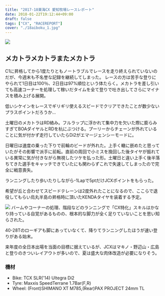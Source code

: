---
title: "2017-18東海CX 愛知牧場レースレポート"
date: 2018-01-22T19:12:44+09:00
draft: false
tags: ["CX", "RACEREPORT"]
cover: "./18aiboku_1.jpg"
---

![ ](./18aiboku_1.jpg)

## メカトラメカトラまたメカトラ

C1に昇格してから1度たりともノートラブルでレースを走り終えられていないのだが、今週末も不名誉な記録を継続してしまった。
レースの方は苦手な登りにやられて1日目は100％、2日目は97%順位という体たらく。メカトラを差し引いても高速コーナーを処理して稼いだタイムを全て登りで吐き出してさらにマイナスを積み上げる展開。

低いシケインをレースでギリギリ使えるスピードでクリアできたことが数少ないプラスポイントだろうか…

土曜日のメカトラはRD絡み。フルラップに浮かれて集中力を欠いた際に膨らみすぎてBOAダイヤルとRDを杭にぶつける。プーリーからチェーンが外れていることに気が付かず走行していたらDi2がエマージェンシーモードに。

日曜日は速度の乗った下りで前輪のビードが外れた。上手く轍に嵌めたと思っていたがその影響で派手に前転。直前の周回で小ミスを挽回した後タイヤが振れている異常に気が付きながら無視したツケを払った形。土曜日と違い上手く後半落ちてきた選手をキャッチできていたにも関わらずこれで失速してしまったので完全に戦意喪失。

ランニングしたり歩いたりしながら-1Lapで5ptだけJCXポイントをもらった。

希望が丘と合わせてスピードテレーンは2度外れたことになるので、ここらで退役してもらい烏丸半島の昇格時に頂いたKENDAタイヤを装着する予定。

![ ](./18aiboku_2.jpg)
バームやコーナーの処理、階段などのランニングで「CX特化」スキルはかなり持っている自覚があるものの、根本的な脚力が全く足りていないことを思い知らされた。

40-28Tのローギアも脚にあっていなくて、降りてランニングしたほうが速い登りがある始末。

来年度の全日本出場を当面の目標に据えているが、JCXはマキノ・野辺山・広島と登りのきついレイアウトが多いので、夏は盛大な肉体改造が必要になりそう。

### 機材

- Bike: TCX SLR('14) Ultegra Di2
- Tyre: Maxxis SpeedTerrane 1.7Bar(F,R)
- Wheel: (Front)SHIMANO XT M785,(Rear)PAX PROJECT 24mm TL

<LinkBox isAmazonLink url="https://www.amazon.co.jp/dp/B01M8LR2G6/" />
